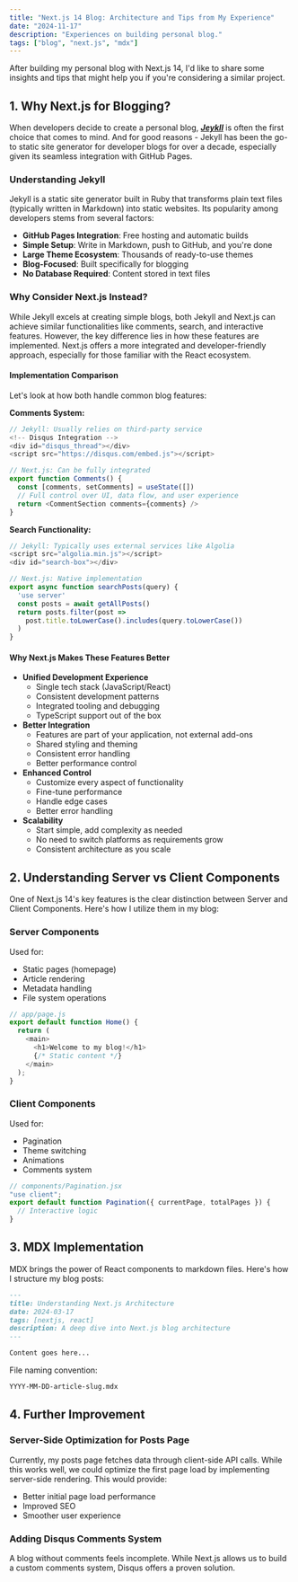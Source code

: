 ```yaml
---
title: "Next.js 14 Blog: Architecture and Tips from My Experience"
date: "2024-11-17"
description: "Experiences on building personal blog."
tags: ["blog", "next.js", "mdx"]
---
```


After building my personal blog with Next.js 14, I'd like to share some insights and tips that might help you if you're considering a similar project.

## 1. Why Next.js for Blogging?

When developers decide to create a personal blog, **_[Jeykll](https://jekyllrb.com/)_** is often the first choice that comes to mind. And for good reasons - Jekyll has been the go-to static site generator for developer blogs for over a decade, especially given its seamless integration with GitHub Pages.

### Understanding Jekyll

Jekyll is a static site generator built in Ruby that transforms plain text files (typically written in Markdown) into static websites. Its popularity among developers stems from several factors:

- **GitHub Pages Integration**: Free hosting and automatic builds
- **Simple Setup**: Write in Markdown, push to GitHub, and you're done
- **Large Theme Ecosystem**: Thousands of ready-to-use themes
- **Blog-Focused**: Built specifically for blogging
- **No Database Required**: Content stored in text files

### Why Consider Next.js Instead?

While Jekyll excels at creating simple blogs, both Jekyll and Next.js can achieve similar functionalities like comments, search, and interactive features. However, the key difference lies in how these features are implemented. Next.js offers a more integrated and developer-friendly approach, especially for those familiar with the React ecosystem.

#### Implementation Comparison

Let's look at how both handle common blog features:

**Comments System:**

```javascript
// Jekyll: Usually relies on third-party service
<!-- Disqus Integration -->
<div id="disqus_thread"></div>
<script src="https://disqus.com/embed.js"></script>

// Next.js: Can be fully integrated
export function Comments() {
  const [comments, setComments] = useState([])
  // Full control over UI, data flow, and user experience
  return <CommentSection comments={comments} />
}
```

**Search Functionality:**

```javascript
// Jekyll: Typically uses external services like Algolia
<script src="algolia.min.js"></script>
<div id="search-box"></div>

// Next.js: Native implementation
export async function searchPosts(query) {
  'use server'
  const posts = await getAllPosts()
  return posts.filter(post =>
    post.title.toLowerCase().includes(query.toLowerCase())
  )
}
```

#### Why Next.js Makes These Features Better

- **Unified Development Experience**
  - Single tech stack (JavaScript/React)
  - Consistent development patterns
  - Integrated tooling and debugging
  - TypeScript support out of the box
- **Better Integration**
  - Features are part of your application, not external add-ons
  - Shared styling and theming
  - Consistent error handling
  - Better performance control
- **Enhanced Control**
  - Customize every aspect of functionality
  - Fine-tune performance
  - Handle edge cases
  - Better error handling
- **Scalability**
  - Start simple, add complexity as needed
  - No need to switch platforms as requirements grow
  - Consistent architecture as you scale

## 2. Understanding Server vs Client Components

One of Next.js 14's key features is the clear distinction between Server and Client Components. Here's how I utilize them in my blog:

### Server Components

Used for:

- Static pages (homepage)
- Article rendering
- Metadata handling
- File system operations

```javascript
// app/page.js
export default function Home() {
  return (
    <main>
      <h1>Welcome to my blog!</h1>
      {/* Static content */}
    </main>
  );
}
```

### Client Components

Used for:

- Pagination
- Theme switching
- Animations
- Comments system

```javascript
// components/Pagination.jsx
"use client";
export default function Pagination({ currentPage, totalPages }) {
  // Interactive logic
}
```

## 3. MDX Implementation

MDX brings the power of React components to markdown files. Here's how I structure my blog posts:

```markdown
---
title: Understanding Next.js Architecture
date: 2024-03-17
tags: [nextjs, react]
description: A deep dive into Next.js blog architecture
---

Content goes here...
```

File naming convention:

```markdown
YYYY-MM-DD-article-slug.mdx
```

## 4. Further Improvement

### Server-Side Optimization for Posts Page

Currently, my posts page fetches data through client-side API calls. While this works well, we could optimize the first page load by implementing server-side rendering. This would provide:

- Better initial page load performance
- Improved SEO
- Smoother user experience

### Adding Disqus Comments System

A blog without comments feels incomplete. While Next.js allows us to build a custom comments system, Disqus offers a proven solution.
